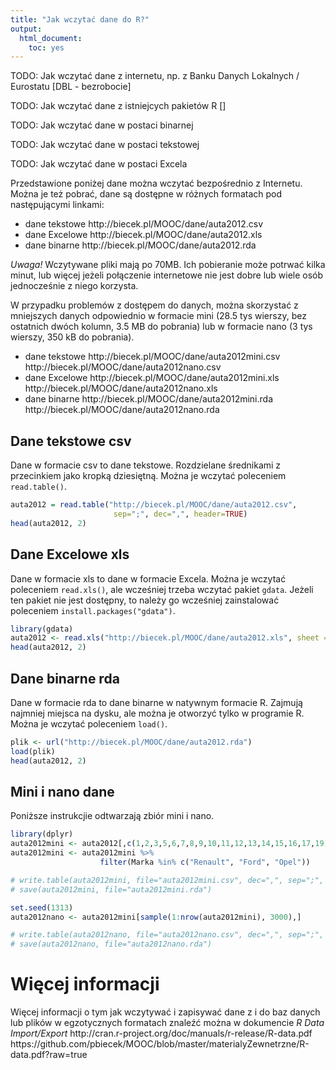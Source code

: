 ```yaml
---
title: "Jak wczytać dane do R?"
output:
  html_document:
    toc: yes
---
```


TODO: Jak wczytać dane z internetu, np. z Banku Danych Lokalnych / Eurostatu [DBL - bezrobocie]

TODO: Jak wczytać dane z istniejcych pakietów R []

TODO: Jak wczytać dane w postaci binarnej

TODO: Jak wczytać dane w postaci tekstowej 

TODO: Jak wczytać dane w postaci Excela




Przedstawione poniżej dane można wczytać bezpośrednio z Internetu.
Można je też pobrać, dane są dostępne w różnych formatach pod następującymi linkami:

* dane tekstowe http://biecek.pl/MOOC/dane/auta2012.csv
* dane Excelowe http://biecek.pl/MOOC/dane/auta2012.xls
* dane binarne http://biecek.pl/MOOC/dane/auta2012.rda

*Uwaga!* Wczytywane pliki mają po 70MB. Ich pobieranie może potrwać kilka minut, lub więcej jeżeli połączenie internetowe nie jest dobre lub wiele osób jednocześnie z niego korzysta.

W przypadku problemów z dostępem do danych, można skorzystać z mniejszych danych odpowiednio w formacie mini (28.5 tys wierszy, bez ostatnich dwóch kolumn, 3.5 MB do pobrania) lub w formacie nano (3 tys wierszy, 350 kB do pobrania).

* dane tekstowe http://biecek.pl/MOOC/dane/auta2012mini.csv http://biecek.pl/MOOC/dane/auta2012nano.csv
* dane Excelowe http://biecek.pl/MOOC/dane/auta2012mini.xls http://biecek.pl/MOOC/dane/auta2012nano.xls
* dane binarne http://biecek.pl/MOOC/dane/auta2012mini.rda http://biecek.pl/MOOC/dane/auta2012nano.rda


## Dane tekstowe csv

Dane w formacie csv to dane tekstowe. Rozdzielane średnikami z przecinkiem jako kropką dziesiętną.
Można je wczytać poleceniem `read.table()`.

```r
auta2012 = read.table("http://biecek.pl/MOOC/dane/auta2012.csv",
                       sep=";", dec=",", header=TRUE)
head(auta2012, 2)
```

## Dane Excelowe xls

Dane w formacie xls to dane w formacie Excela. 
Można je wczytać poleceniem `read.xls()`, ale wcześniej trzeba wczytać pakiet `gdata`.
Jeżeli ten pakiet nie jest dostępny, to należy go wcześniej zainstalować poleceniem `install.packages("gdata")`.

```r
library(gdata)
auta2012 <- read.xls("http://biecek.pl/MOOC/dane/auta2012.xls", sheet = 1)
head(auta2012, 2)
```

## Dane binarne rda

Dane w formacie rda to dane binarne w natywnym formacie R. 
Zajmują najmniej miejsca na dysku, ale można je otworzyć tylko w programie R.
Można je wczytać poleceniem `load()`.

```r
plik <- url("http://biecek.pl/MOOC/dane/auta2012.rda")
load(plik)
head(auta2012, 2)
```


## Mini i nano dane
Poniższe instrukcjie odtwarzają zbiór mini i nano.

```r
library(dplyr)
auta2012mini <- auta2012[,c(1,2,3,5,6,7,8,9,10,11,12,13,14,15,16,17,19)]
auta2012mini <- auta2012mini %>% 
                    filter(Marka %in% c("Renault", "Ford", "Opel"))

# write.table(auta2012mini, file="auta2012mini.csv", dec=",", sep=";", row.names = FALSE)
# save(auta2012mini, file="auta2012mini.rda")

set.seed(1313)
auta2012nano <- auta2012mini[sample(1:nrow(auta2012mini), 3000),]

# write.table(auta2012nano, file="auta2012nano.csv", dec=",", sep=";", row.names = FALSE)
# save(auta2012nano, file="auta2012nano.rda")

```


# Więcej informacji 

Więcej informacji o tym jak wczytywać i zapisywać dane z i do baz danych lub plików w egzotycznych formatach znaleźć można w dokumencie *R Data Import/Export*
http://cran.r-project.org/doc/manuals/r-release/R-data.pdf
https://github.com/pbiecek/MOOC/blob/master/materialyZewnetrzne/R-data.pdf?raw=true
